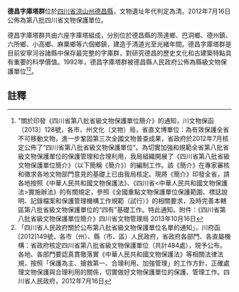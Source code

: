 {{msg:四川省文物保護單位
|名稱 = 德昌字庫塔群
|編號 = 311
|圖片 = 
|級別 = S8
|分類 = 
|時代 = [[清代|清代]]
|地点 = [[四川省|四川省]][[涼山州|涼山州]][[德昌縣|德昌縣]]
|坐標 =
|登錄 = 2012年7月16日
}}
'''德昌字庫塔群'''位於[[四川省|四川省]][[涼山州|涼山州]][[德昌縣|德昌縣]]，文物遺址年代判定為清。2012年7月16日公佈為第八批四川省文物保護單位。

德昌字庫塔群共由六座字庫塔組成，分別位於德昌縣的茨達鄉、巴洞鄉、德州鎮、六所鄉、小高鄉、麻粟鄉等六個鄉鎮，建造于清道光至光緒年間。德昌字庫塔群是目前安寧河谷諸縣中保存最完整的字庫群，對研究德昌的歷史文化和古建築特點具有重要的科學價值。1992年，德昌字庫塔群被德昌縣人民政府公佈為縣級文物保護單位<ref>"關於印發《四川省第八批省級文物保護單位簡介》的通知，川文物保函〔2013〕128號，各市、州文化（文物）局，省直文博單位：為有效保護全省不可移動文物，進一步鞏固第三次全國文物普查成果，省政府於2012年7月核定公佈了“四川省第八批省級文物保護單位”。為切實加強和規範全省第八批省級文物保護單位的保護管理和合理利用，我局組織開展了《四川省第八批省級文物保護單位簡介》（以下簡稱《簡介》）的編制工作。該《簡介》在專家審核和徵求各地文物部門意見的基礎上已由我局核定。現將《簡介》印發全省，請各地按照《中華人民共和國文物保護法》、《四川省<中華人民共和國文物保護法>實施辦法》的有關規定，參照《全國重點文物保護單位保護範圍、標誌說明、記錄檔案和保護管理機構工作規範（試行）》的相關要求，及時完善本轄區第八批省級文物保護單位的“四有”基礎工作。特此通知。附件：《四川省第八批省級文物保護單位簡介》四川省文物管理局  2013年10月16日</ref><ref>「四川省人民政府關於公布第八批省級文物保護單位名單的通知」，川府函[2012]149號，各市（州）、縣（市、區）人民政府，省政府各部門、各直屬機構：省政府核定四川省第八批省級文物保護單位（共計484處），現予公布。各地、各部門要認真貫徹落實《中華人民共和國文物保護法》等相關法律法規，按照「保護為主、搶救第一、合理利用、加強管理」的工作方針，正確處理文物保護與合理利用的關係，切實做好文物保護單位的保護、管理工作。四川省人民政府，2012年7月16日</ref>。
==註釋==
{{reflist}}
{{文物保護單位小作品}}